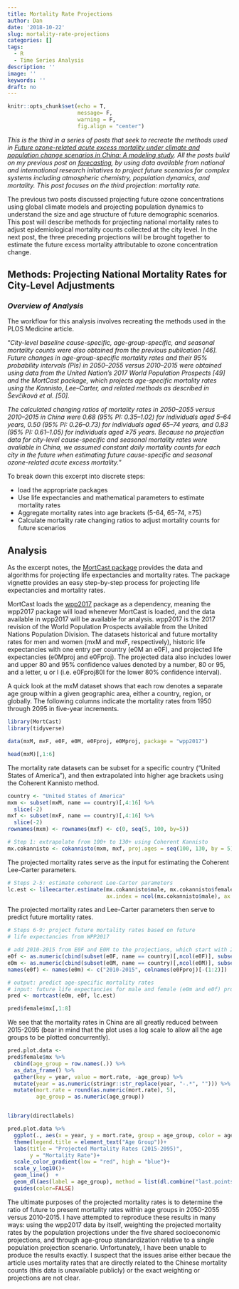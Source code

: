 ```yaml
---
title: Mortality Rate Projections
author: Dan
date: '2018-10-22'
slug: mortality-rate-projections
categories: []
tags:
  - R
  - Time Series Analysis
description: ''
image: ''
keywords: ''
draft: no
---
```


```r
knitr::opts_chunk$set(echo = T,
                      message= F, 
                      warning = F,
                      fig.align = "center")
```

*This is the third in a series of posts that seek to recreate the methods used in [Future ozone-related acute excess mortality under climate and population change scenarios in China: A modeling study](https://journals.plos.org/plosmedicine/article?id=10.1371/journal.pmed.1002598#sec014). All the posts build on my previous post on [forecasting](https://danbernstein.netlify.com/post/learning-forecasting/), by using data available from national and international research initatives to project future scenarios for complex systems including atmospheric chemistry, population dynamics, and mortality. This post focuses on the third projection: mortality rate.*

The previous two posts discussed projecting future ozone concentrations using global climate models and projecting population dynamics to understand the size and age structure of future demographic scenarios. This post will describe methods for projecting national mortality rates to adjust epidemiological mortality counts collected at the city level. In the next post, the three preceding projections will be brought together to estimate the future excess mortality attributable to ozone concentration change.

## Methods: Projecting National Mortality Rates for City-Level Adjustments

### *Overview of Analysis*

The workflow for this analysis involves recreating the methods used in the PLOS Medicine article.

"*City-level baseline cause-specific, age-group-specific, and seasonal mortality counts were also obtained from the previous publication [46]. Future changes in age-group-specific mortality rates and their 95% probability intervals (PIs) in 2050–2055 versus 2010–2015 were obtained using data from the United Nation’s 2017 World Population Prospects [49] and the MortCast package, which projects age-specific mortality rates using the Kannisto, Lee–Carter, and related methods as described in Ševčíková et al. [50].*

*The calculated changing ratios of mortality rates in 2050–2055 versus 2010–2015 in China were 0.68 (95% PI: 0.35–1.02) for individuals aged 5–64 years, 0.50 (95% PI: 0.26–0.73) for individuals aged 65–74 years, and 0.83 (95% PI: 0.61–1.05) for individuals aged ≥75 years. Because no projection data for city-level cause-specific and seasonal mortality rates were available in China, we assumed constant daily mortality counts for each city in the future when estimating future cause-specific and seasonal ozone-related acute excess mortality.*"

To break down this excerpt into discrete steps:

* load the appropriate packages
* Use life expectancies and mathematical parameters to estimate mortality rates
* Aggregate mortality rates into age brackets (5-64, 65-74, ≥75)
* Calculate mortality rate changing ratios to adjust mortality counts for future scenarios

## Analysis 

As the excerpt notes, the [MortCast package](https://cran.r-project.org/web/packages/MortCast/MortCast.pdf) provides the data and algorithms for projecting life expectancies and mortality rates. The package vignette provides an easy step-by-step process for projecting life expectancies and mortality rates.

MortCast loads the [wpp2017](https://cran.r-project.org/web/packages/wpp2017/wpp2017.pdf) package as a dependency, meaning the wpp2017 package will load whenever MortCast is loaded, and the data available in wpp2017 will be available for analysis. wpp2017 is the 2017 revision of the World Population Prospects available from the United Nations Population Division. The datasets historical and future mortality rates for men and women (mxM and mxF, respectively), historic life expectancies with one entry per country (e0M an e0F), and projected life expectancies (e0Mproj and e0Fproj). The projected data also includes lower and upper 80 and 95% confidence values denoted by a number, 80 or 95, and a letter, u or l (i.e. e0Fproj80l for the lower 80% confidence interval). 

A quick look at the mxM dataset shows that each row denotes a separate age group within a given geographic area, either a country, region, or globally. The following columns indicate the mortality rates from 1950 through 2095 in five-year increments.

```r
library(MortCast)
library(tidyverse)

data(mxM, mxF, e0F, e0M, e0Fproj, e0Mproj, package = "wpp2017")

head(mxM)[,1:6]
```

The mortality rate datasets can be subset for a specific country ("United States of America"), and then extrapolated into higher age brackets using the Coherent Kannisto method. 

```r
country <- "United States of America"
mxm <- subset(mxM, name == country)[,4:16] %>% 
  slice(-2)
mxf <- subset(mxF, name == country)[,4:16] %>% 
  slice(-2)
rownames(mxm) <- rownames(mxf) <- c(0, seq(5, 100, by=5))
```

```r
# Step 1: extrapolate from 100+ to 130+ using Coherent Kannisto
mx.cokannisto <- cokannisto(mxm, mxf, proj.ages = seq(100, 130, by = 5))
```

The projected mortality rates serve as the input for estimating the Coherent Lee-Carter parameters. 

```r
# Steps 2-5: estimate coherent Lee-Carter parameters
lc.est <- lileecarter.estimate(mx.cokannisto$male, mx.cokannisto$female, 
                               ax.index = ncol(mx.cokannisto$male), ax.smooth = TRUE)


```

The projected mortality rates and Lee-Carter parameters then serve to predict future mortality rates. 

```r
# Steps 6-9: project future mortality rates based on future 
# life expectancies from WPP2017

# add 2010-2015 from E0F and E0M to the projections, which start with 2015-2020
e0f <- as.numeric(cbind(subset(e0F, name == country)[,ncol(e0F)], subset(e0Fproj, name == country)[-(1:2)]))
e0m <- as.numeric(cbind(subset(e0M, name == country)[,ncol(e0M)], subset(e0Mproj, name == country)[-(1:2)]))
names(e0f) <- names(e0m) <- c("2010-2015", colnames(e0Fproj)[-(1:2)])

# output: predict age-specific mortality rates
# input: future life expectancies for male and female (e0m and e0f) projected using CR Lee-Carter parameters
pred <- mortcast(e0m, e0f, lc.est) 

pred$female$mx[,1:8]
```

We see that the mortality rates in China are all greatly reduced between 2015-2095 (bear in mind that the plot uses a log scale to allow all the age groups to be plotted concurrently).
```r
pred.plot.data <- 
pred$female$mx %>% 
  cbind(age_group = row.names(.)) %>% 
  as_data_frame() %>% 
  gather(key = year, value = mort.rate, -age_group) %>% 
  mutate(year = as.numeric(stringr::str_replace(year, "-.*", ""))) %>% 
  mutate(mort.rate = round(as.numeric(mort.rate), 5),
         age_group = as.numeric(age_group)) 


library(directlabels)

pred.plot.data %>% 
  ggplot(., aes(x = year, y = mort.rate, group = age_group, color = age_group)) +
  theme(legend.title = element_text("Age Group"))+
  labs(title = "Projected Mortality Rates (2015-2095)",
       y = "Mortality Rate")+
  scale_color_gradient(low = "red", high = "blue")+
  scale_y_log10()+
  geom_line()  +
  geom_dl(aes(label = age_group), method = list(dl.combine("last.points"), cex = 0.8)) +
  guides(color=FALSE)

```


The ultimate purposes of the projected mortality rates is to determine the ratio of future to present mortality rates within age groups in 2050-2055 versus 2010-2015. I have attempted to reproduce these results in many ways: using the wpp2017 data by itself, weighting the projected mortality rates by the population projections under the five shared socioeconomic projections, and through age-group standardization relative to a single population projection scenario. Unfortunately, I have been unable to produce the results exactly. I suspect that the issues arise either becaue the article uses mortality rates that are directly related to the Chinese mortality counts (this data is unavailable publicly) or the exact weighting or projections are not clear. 















